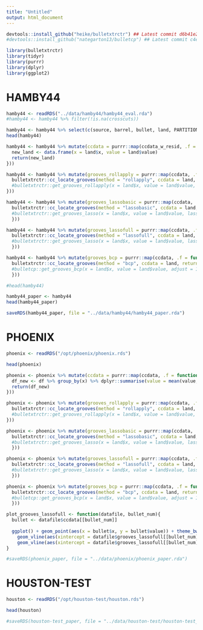 ```yaml
---
title: "Untitled"
output: html_document
---
```


```r
devtools::install_github("heike/bulletxtrctr") ## Latest commit d6b41e2
#devtools::install_github("nategarton13/bulletcp") ## Latest commit c4e3e38

library(bulletxtrctr)
library(tidyr)
library(purrr)
library(dplyr)
library(ggplot2)
```


# HAMBY44

```r
hamby44 <- readRDS("../data/hamby44/hamby44_eval.rda")
#hamby44 <- hamby44 %>% filter(!is.na(crosscuts))
```

```r
hamby44 <- hamby44 %>% select(c(source, barrel, bullet, land, PARTITION_ID, crosscuts, ccdata_w_resid, left_groove, right_groove))
head(hamby44)

hamby44 <- hamby44 %>% mutate(ccdata = purrr::map(ccdata_w_resid, .f = function(land){
  new_land <- data.frame(x = land$x, value = land$value)
  return(new_land)
}))
```

```r
hamby44 <- hamby44 %>% mutate(grooves_rollapply = purrr::map(ccdata, .f = function(land){
  bulletxtrctr::cc_locate_grooves(method = "rollapply", ccdata = land, return_plot = F)
  #bulletxtrctr::get_grooves_rollapply(x = land$x, value = land$value, return_plot = F)
}))

hamby44 <- hamby44 %>% mutate(grooves_lassobasic = purrr::map(ccdata, .f = function(land){
  bulletxtrctr::cc_locate_grooves(method = "lassobasic", ccdata = land, return_plot = F, pred_cutoff = 0.3)
  #bulletxtrctr::get_grooves_lasso(x = land$x, value = land$value, lasso_method = "basic", return_plot = F)
  }))

hamby44 <- hamby44 %>% mutate(grooves_lassofull = purrr::map(ccdata, .f = function(land){
  bulletxtrctr::cc_locate_grooves(method = "lassofull", ccdata = land, return_plot = F, pred_cutoff = 0.34)
  #bulletxtrctr::get_grooves_lasso(x = land$x, value = land$value, lasso_method = "full", return_plot = F)
  }))

hamby44 <- hamby44 %>% mutate(grooves_bcp = purrr::map(ccdata, .f = function(land){
  bulletxtrctr::cc_locate_grooves(method = "bcp", ccdata = land, return_plot = F)
  #bulletcp::get_grooves_bcp(x = land$x, value = land$value, adjust = 10)
  }))

#head(hamby44)
```

```r
hamby44_paper <- hamby44
head(hamby44_paper)

saveRDS(hamby44_paper, file = "../data/hamby44/hamby44_paper.rda")
```

# PHOENIX 
```r
phoenix <- readRDS("/opt/phoenix/phoenix.rds")

head(phoenix)

phoenix <- phoenix %>% mutate(ccdata = purrr::map(ccdata, .f = function(df){
  df_new <- df %>% group_by(x) %>% dplyr::summarise(value = mean(value, na.rm = T))
  return(df_new)
}))

```


```r
phoenix <- phoenix %>% mutate(grooves_rollapply = purrr::map(ccdata, .f = function(land){
  bulletxtrctr::cc_locate_grooves(method = "rollapply", ccdata = land, return_plot = F)
  #bulletxtrctr::get_grooves_rollapply(x = land$x, value = land$value, return_plot = F)
}))

phoenix <- phoenix %>% mutate(grooves_lassobasic = purrr::map(ccdata, .f = function(land){
  bulletxtrctr::cc_locate_grooves(method = "lassobasic", ccdata = land, return_plot = F, pred_cutoff = 0.3)
  #bulletxtrctr::get_grooves_lasso(x = land$x, value = land$value, lasso_method = "basic", return_plot = F)
  }))

phoenix <- phoenix %>% mutate(grooves_lassofull = purrr::map(ccdata, .f = function(land){
  bulletxtrctr::cc_locate_grooves(method = "lassofull", ccdata = land, return_plot = F, pred_cutoff = 0.34)
  #bulletxtrctr::get_grooves_lasso(x = land$x, value = land$value, lasso_method = "full", return_plot = F)
  }))

phoenix <- phoenix %>% mutate(grooves_bcp = purrr::map(ccdata, .f = function(land){
  bulletxtrctr::cc_locate_grooves(method = "bcp", ccdata = land, return_plot = F)
  #bulletcp::get_grooves_bcp(x = land$x, value = land$value, adjust = 10)
  }))
```



```r

plot_grooves_lassofull <- function(datafile, bullet_num){
  bullet <- datafile$ccdata[[bullet_num]]
  
  ggplot() + geom_point(aes(x = bullet$x, y = bullet$value)) + theme_bw() + 
    geom_vline(aes(xintercept = datafile$grooves_lassofull[[bullet_num]]$groove[1])) + 
    geom_vline(aes(xintercept = datafile$grooves_lassofull[[bullet_num]]$groove[2]))
}

#saveRDS(phoenix_paper, file = "../data/phoenix/phoenix_paper.rda")
```



# HOUSTON-TEST

```r
houston <- readRDS("/opt/houston-test/houston.rds")

head(houston)
```


```r
#saveRDS(houston-test_paper, file = "../data/houston-test/houston-test_paper.rda")
```